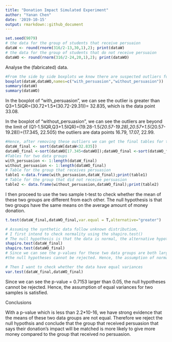 ```yaml
---
title: "Donation Impact Simulated Experiment"
author: "Yanan Chen"
date: '2019-10-15'
output: rmarkdown::github_document
---
```


```r
set.seed(9079)
# the data for the group of students that receive persuaion 
dataW <- round(rnorm(316/2-13,30,1),2); print(dataW) 
# the data for the group of students that do not receive persuaion 
dataWO <- round(rnorm(316/2-24,20,1),2); print(dataWO) 
```

Analyse the (fabricated) data.
```r
#From the side by side boxplots we know there are suspected outliers for two data gorups.
boxplot(dataW,dataWO,names=c("with_persuasion","without_persuasion")) 
summary(dataW)
summary(dataWO)
```
In the boxplot of "with_persuasion", we can see the outlier is greater than Q3+1.5IQR=(30.72+1.5*(30.72-29.31))= 32.835, which is the data point 33.08.

In the boxplot of "without_persuasion", we can see the outliers are beyond the limit of (Q1-1.5IQR,Q3+1.5IQR)=(19.28-1.5*(20.57-19.28),20.57+1.5*(20.57-19.28))=(17.345, 22.505) the outliers are data points 16.79, 17.07, 22.99.

```r
#Hence, after removing these outliers we can get the final tables for these two data groups.
dataW_final <- sort(dataW[dataW<32.835])
dataWO_final <-sort(dataWO[17.345<dataWO]);dataWO_final <-sort(dataWO_final[dataWO_final<22.505])
#Tables for two data groups 
with_persuasion <- 1:length(dataW_final)
without_persuasion <- 1:length(dataWO_final)
# Table for the group that receives persuasion
table1 <-data.frame(with_persuasion,dataW_final);print(table1) 
# Table for the group that did not receive persuasion
table2 <- data.frame(without_persuasion,dataWO_final);print(table2) 

```

I then proceed to use the two sample t-test to check whether the mean of these two groups are different from each other.
The null hypothesis is that two groups have the same means on the average amount of money donation. 
```r
t.test(dataW_final,dataWO_final,var.equal = T,alternative="greater")

```

```r
# Assuming the synthetic data follow unknown distributiom, 
# I first intend to check normality using the shapiro.test()
# The null hypothesis is that the data is normal, the alternative hypothesis is the data is not normal.
shapiro.test(dataW_final)
shapiro.test(dataWO_final)
# Since we can see the p-values for these two data groups are both larger than 0.05,
#the null hypotheses cannot be rejected. Hence, the assumption of normality for two samples is satisfied.
```

```r
# Then I want to check whether the data have equal variances
var.test(dataW_final,dataWO_final)
```
Since we can see the p-value = 0.7153 larger than 0.05, the null hypotheses cannot be rejected. Hence, the assumption of equal variances for two samples is satisfied.

Conclusions 

With a p-value which is less than 2.2*10-16, we have strong evidence that the means of these two data groups are not equal. Therefore we reject the null hypothsis and conclude that the group that received persuasion that says their donation's impact will be matched is more likely to give more money compared to the group that received no persuasion.


